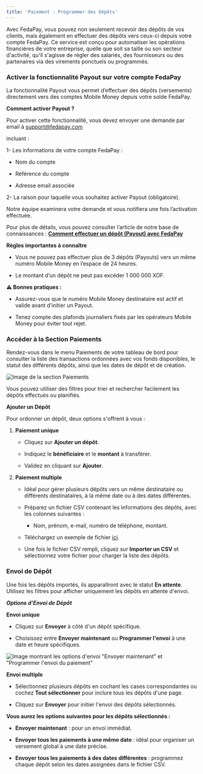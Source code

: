 ```yaml
---
title: 'Paiement : Programmer des Dépôts'
---
```



Avec FedaPay, vous pouvez non seulement recevoir des dépôts de vos clients, mais également en effectuer des dépôts vers ceux-ci depuis votre compte FedaPay. Ce service est conçu pour automatiser les opérations financières de votre entreprise, quelle que soit sa taille ou son secteur d'activité, qu'il s'agisse de régler des salariés, des fournisseurs ou des partenaires via des virements ponctuels ou programmés.

### Activer la fonctionnalité Payout sur votre compte FedaPay

<Warning>La fonctionnalité Payout vous permet d’effectuer des dépôts (versements) directement vers des comptes Mobile Money depuis votre solde FedaPay.

**Comment activer Payout ?**

Pour activer cette fonctionnalité, vous devez envoyer une demande par email à support@fedapay.com

incluant :

1- Les informations de votre compte FedaPay :

  * Nom du compte

  * Référence du compte

  * Adresse email associée

2- La raison pour laquelle vous souhaitez activer Payout (obligatoire).

Notre équipe examinera votre demande et vous notifiera une fois l’activation effectuée.

Pour plus de détails, vous pouvez consulter l’article de notre base de connaissances 
: [**Comment effectuer un dépôt (Payout) avec FedaPay**](https://support.fedapay.com/portal/fr/kb/articles/comment-effectuer-un-d%C3%A9p%C3%B4t-payout-avec-fedapay-20-3-2025)

**Règles importantes à connaître**

  * Vous ne pouvez pas effectuer plus de 3 dépôts (Payouts) vers un même numéro Mobile Money en l’espace de 24 heures.

  * Le montant d’un dépôt ne peut pas excéder 1 000 000 XOF.


**⚠️ Bonnes pratiques :**

   * Assurez-vous que le numéro Mobile Money destinataire est actif et valide avant d’initier un Payout.

   * Tenez compte des plafonds journaliers fixés par les opérateurs Mobile Money pour éviter tout rejet.

</Warning>

### Accéder à la Section Paiements

Rendez-vous dans le menu Paiements de votre tableau de bord pour consulter la liste des transactions ordonnées avec vos fonds disponibles, le statut des différents dépôts, ainsi que les dates de dépôt et de création.

![Image de la section Paiements](https://res.cloudinary.com/dvilp6td2/image/upload/v1732298041/section-paiements-fr_uxbfbz.png)

Vous pouvez utiliser des filtres pour trier et rechercher facilement les dépôts effectués ou planifiés.

**Ajouter un Dépôt**

Pour ordonner un dépôt, deux options s'offrent à vous :

1. **Paiement unique**

   * Cliquez sur **Ajouter un dépôt**.

   * Indiquez le **bénéficiaire** et le **montant** à transférer.

   * Validez en cliquant sur **Ajouter**.

2. **Paiement multiple**

   * Idéal pour gérer plusieurs dépôts vers un même destinataire ou différents destinataires, à la même date ou à des dates différentes.

   * Préparez un fichier CSV contenant les informations des dépôts, avec les colonnes suivantes :

     * Nom, prénom, e-mail, numéro de téléphone, montant.

   * Téléchargez un exemple de fichier [ici](https://dev-api.fedapay.com/assets/payouts_sample_fr.csv).

   * Une fois le fichier CSV rempli, cliquez sur **Importer un CSV** et sélectionnez votre fichier pour charger la liste des dépôts.

### Envoi de Dépôt

Une fois les dépôts importés, ils apparaîtront avec le statut **En attente**. Utilisez les filtres pour afficher uniquement les dépôts en attente d'envoi.

***Options d'Envoi de Dépôt***

**Envoi unique**

* Cliquez sur **Envoyer** à côté d'un dépôt spécifique.

* Choisissez entre **Envoyer maintenant** ou **Programmer l'envoi** à une date et heure spécifiques.

![Image montrant les options d'envoi "Envoyer maintenant" et "Programmer l'envoi du paiement"](https://res.cloudinary.com/dvilp6td2/image/upload/v1732298046/programmer-payement-fr_gybmhk.png)

**Envoi multiple**

* Sélectionnez plusieurs dépôts en cochant les cases correspondantes ou cochez **Tout sélectionner** pour inclure tous les dépôts d'une page.

* Cliquez sur **Envoyer** pour initier l'envoi des dépôts sélectionnés.

**Vous aurez les options suivantes pour les dépôts sélectionnés :**

* **Envoyer maintenant** : pour un envoi immédiat.

* **Envoyer tous les paiements à une même date** : idéal pour organiser un versement global à une date précise.

* **Envoyer tous les paiements à des dates différentes** : programmez chaque dépôt selon les dates assignées dans le fichier CSV.
